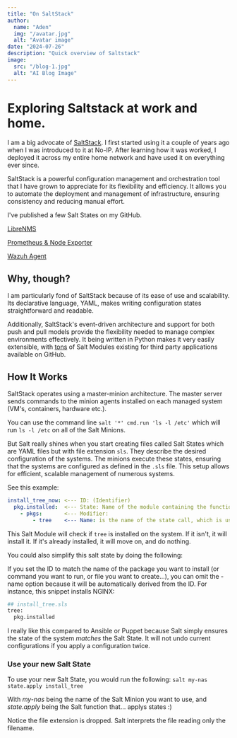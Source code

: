 ```yaml
---
title: "On SaltStack"
author: 
  name: "Aden"
  img: "/avatar.jpg"
  alt: "Avatar image"
date: "2024-07-26"
description: "Quick overview of Saltstack"
image:
  src: "/blog-1.jpg"
  alt: "AI Blog Image"
---
```



# Exploring Saltstack at work and home.

<MarkdownAuthor img={author.img} author={author.name} date={date} />

<MarkdownImages src={image.src} alt={image.alt} />


I am a big advocate of [SaltStack](https://saltproject.io/index.html). I first started using it a couple of years ago when I was introduced to it at No-IP. After learning how it was worked, I deployed it across my entire home network and have used it on everything ever since. 

SaltStack is a powerful configuration management and orchestration tool that I have grown to appreciate for its flexibility and efficiency. It allows you to automate the deployment and management of infrastructure, ensuring consistency and reducing manual effort.

I've published a few Salt States on my GitHub.

[LibreNMS](https://github.com/aden-webster/librenms)

[Prometheus & Node Exporter](https://github.com/aden-webster/prometheus)

[Wazuh Agent](https://github.com/aden-webster/wazuh_agent)

## Why, though?

I am particularly fond of SaltStack because of its ease of use and scalability. Its declarative language, YAML, makes writing configuration states straightforward and readable.

Additionally, SaltStack's event-driven architecture and support for both push and pull models provide the flexibility needed to manage complex environments effectively. It being written in Python makes it very easily extensible, with [tons](https://github.com/vmware-archive/salt-contrib) of Salt Modules existing for third party applications available on GitHub. 

## How It Works

SaltStack operates using a master-minion architecture. The master server sends commands to the minion agents installed on each managed system (VM's, containers, hardware etc.). 

You can use the command line `salt '*' cmd.run 'ls -l /etc'` which will run `ls -l /etc` on all of the Salt Minions.

But Salt really shines when you start creating files called Salt States which are YAML files but with file extension `sls`. They describe the desired configuration of the systems. The minions execute these states, ensuring that the systems are configured as defined in the `.sls` file. This setup allows for efficient, scalable management of numerous systems.

See this example:

``` yaml
install_tree_now: <--- ID: (Identifier)
  pkg.installed:  <--- State: Name of the module containing the function (like `pkg`) & the name of the Function (Like `installed`)
    - pkgs:       <--- Modifier: 
        - tree    <--- Name: is the name of the state call, which is usually the name of the file to be managed or the name of the package to be installed.
```

This Salt Module will check if `tree` is installed on the system. If it isn't, it will install it. If it's already installed, it will move on, and do nothing.

You could also simplify this salt state by doing the following:

If you set the ID to match the name of the package you want to install (or command you want to run, or file you want to create...), you can omit the -name option because it will be automatically derived from the ID. For instance, this snippet installs NGINX:


``` bash
## install_tree.sls
tree:
  pkg.installed
```

I really like this compared to Ansible or Puppet because Salt simply ensures the state of the system *matches* the Salt State. It will not undo current configurations if you apply a configuration twice.

### Use your new Salt State

To use your new Salt State, you would run the following: `salt my-nas state.apply install_tree` 

With *my-nas* being the name of the Salt Minion you want to use, and *state.apply* being the Salt function that... applys states :)

Notice the file extension is dropped. Salt interprets the file reading only the filename. 